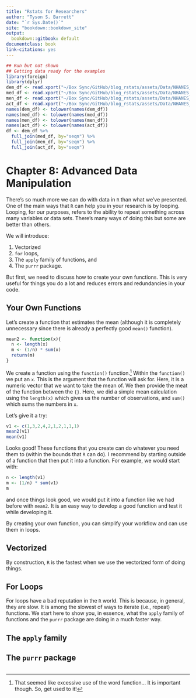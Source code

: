 ```yaml
---
title: "Rstats for Researchers"
author: "Tyson S. Barrett"
date: "`r Sys.Date()`"
site: "bookdown::bookdown_site"
output:
  bookdown::gitbook: default
documentclass: book
link-citations: yes
---
```


```r
## Run but not shown
## Getting data ready for the examples
library(foreign)
library(dplyr)
dem_df <- read.xport("~/Box Sync/GitHub/blog_rstats/assets/Data/NHANES_demographics_11.xpt")
med_df <- read.xport("~/Box Sync/GitHub/blog_rstats/assets/Data/NHANES_MedHeath_11.xpt")
men_df <- read.xport("~/Box Sync/GitHub/blog_rstats/assets/Data/NHANES_MentHealth_11.xpt")
act_df <- read.xport("~/Box Sync/GitHub/blog_rstats/assets/Data/NHANES_PhysActivity_11.xpt")
names(dem_df) <- tolower(names(dem_df))
names(med_df) <- tolower(names(med_df))
names(men_df) <- tolower(names(men_df))
names(act_df) <- tolower(names(act_df))
df <- dem_df %>%
  full_join(med_df, by="seqn") %>%
  full_join(men_df, by="seqn") %>%
  full_join(act_df, by="seqn")
```



# Chapter 8: Advanced Data Manipulation {-}

There's so much more we can do with data in `R` than what we've presented. One of the main ways that `R` can help you in your research is by looping. Looping, for our purposes, refers to the ability to repeat something across many variables or data sets. There's many ways of doing this but some are better than others.

We will introduce:

1. Vectorized
2. `for` loops,
3. The `apply` family of functions, and
4. The `purrr` package.

But first, we need to discuss how to create your own functions. This is very useful for things you do a lot and reduces errors and redundancies in your code. 

## Your Own Functions {-}

Let's create a function that estimates the mean (although it is completely unnecessary since there is already a perfectly good `mean()` function). 
```r
mean2 <- function(x){
  n <- length(x)
  m <- (1/n) * sum(x)
  return(m)
}
```

We create a function using the `function()` function.[^functions] Within the `function()` we put an `x`. This is the argument that the function will ask for. Here, it is a numeric vector that we want to take the mean of. We then provide the meat of the function between the `{}`. Here, we did a simple mean calculation using the `length(x)` which gives us the number of observations, and `sum()` which sums the numbers in `x`.

Let's give it a try:
```r
v1 <- c(1,3,2,4,2,1,2,1,1,1)
mean2(v1)
mean(v1)
```

Looks good! These functions that you create can do whatever you need them to (within the bounds that `R` can do). I recommend by starting outside of a function that then put it into a function. For example, we would start with:
```r
n <- length(v1)
m <- (1/n) * sum(v1)
m
```
and once things look good, we would put it into a function like we had before with `mean2`. It is an easy way to develop a good function and test it while developing it.

By creating your own function, you can simplify your workflow and can use them in loops.


## Vectorized {-}

By construction, `R` is the fastest when we use the vectorized form of doing things.

## For Loops {-}

For loops have a bad reputation in the `R` world. This is because, in general, they are slow. It is among the slowest of ways to iterate (i.e., repeat) functions. We start here to show you, in essence, what the `apply` family of functions and the `purrr` package are doing in a much faster way.



## The `apply` family {-}



## The `purrr` package {-}




```r

```



[^functions]: That seemed like excessive use of the word function... It is important though. So, get used to it!

